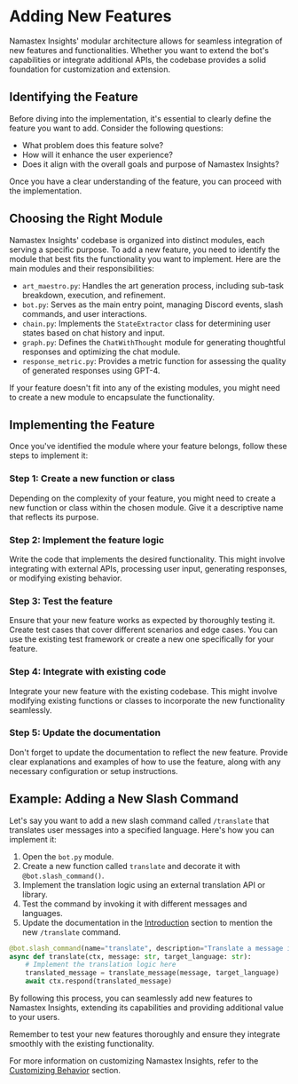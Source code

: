 
# Adding New Features

Namastex Insights' modular architecture allows for seamless integration of new features and functionalities. Whether you want to extend the bot's capabilities or integrate additional APIs, the codebase provides a solid foundation for customization and extension.

## Identifying the Feature

Before diving into the implementation, it's essential to clearly define the feature you want to add. Consider the following questions:

- What problem does this feature solve?
- How will it enhance the user experience?
- Does it align with the overall goals and purpose of Namastex Insights?

Once you have a clear understanding of the feature, you can proceed with the implementation.

## Choosing the Right Module

Namastex Insights' codebase is organized into distinct modules, each serving a specific purpose. To add a new feature, you need to identify the module that best fits the functionality you want to implement. Here are the main modules and their responsibilities:

- `art_maestro.py`: Handles the art generation process, including sub-task breakdown, execution, and refinement.
- `bot.py`: Serves as the main entry point, managing Discord events, slash commands, and user interactions.
- `chain.py`: Implements the `StateExtractor` class for determining user states based on chat history and input.
- `graph.py`: Defines the `ChatWithThought` module for generating thoughtful responses and optimizing the chat module.
- `response_metric.py`: Provides a metric function for assessing the quality of generated responses using GPT-4.

<Callout>
If your feature doesn't fit into any of the existing modules, you might need to create a new module to encapsulate the functionality.
</Callout>

## Implementing the Feature

Once you've identified the module where your feature belongs, follow these steps to implement it:

<Steps>

### Step 1: Create a new function or class

Depending on the complexity of your feature, you might need to create a new function or class within the chosen module. Give it a descriptive name that reflects its purpose.

### Step 2: Implement the feature logic

Write the code that implements the desired functionality. This might involve integrating with external APIs, processing user input, generating responses, or modifying existing behavior.

### Step 3: Test the feature

Ensure that your new feature works as expected by thoroughly testing it. Create test cases that cover different scenarios and edge cases. You can use the existing test framework or create a new one specifically for your feature.

### Step 4: Integrate with existing code

Integrate your new feature with the existing codebase. This might involve modifying existing functions or classes to incorporate the new functionality seamlessly.

### Step 5: Update the documentation

Don't forget to update the documentation to reflect the new feature. Provide clear explanations and examples of how to use the feature, along with any necessary configuration or setup instructions.

</Steps>

## Example: Adding a New Slash Command

Let's say you want to add a new slash command called `/translate` that translates user messages into a specified language. Here's how you can implement it:

1. Open the `bot.py` module.
2. Create a new function called `translate` and decorate it with `@bot.slash_command()`.
3. Implement the translation logic using an external translation API or library.
4. Test the command by invoking it with different messages and languages.
5. Update the documentation in the [Introduction](/introduction) section to mention the new `/translate` command.

```python
@bot.slash_command(name="translate", description="Translate a message into a specified language")
async def translate(ctx, message: str, target_language: str):
    # Implement the translation logic here
    translated_message = translate_message(message, target_language)
    await ctx.respond(translated_message)
```

By following this process, you can seamlessly add new features to Namastex Insights, extending its capabilities and providing additional value to your users.

<Callout>
Remember to test your new features thoroughly and ensure they integrate smoothly with the existing functionality.
</Callout>

For more information on customizing Namastex Insights, refer to the [Customizing Behavior](/customization-and-extension/customizing-behavior) section.